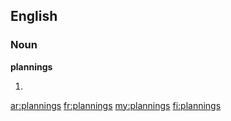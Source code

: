 ==English==

===Noun===
'''plannings'''

# {{plural of|[[planning]]}}

[[ar:plannings]]
[[fr:plannings]]
[[my:plannings]]
[[fi:plannings]]